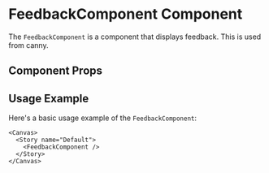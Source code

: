 

<Meta of={FeedbackComponent} />

# FeedbackComponent Component

The `FeedbackComponent` is a component that displays feedback. This is used from canny.

## Component Props

<Canvas of={FeedbackComponent} />

<Controls />

## Usage Example

Here's a basic usage example of the `FeedbackComponent`:

```tsx
<Canvas>
  <Story name="Default">
    <FeedbackComponent />
  </Story>
</Canvas>
```
